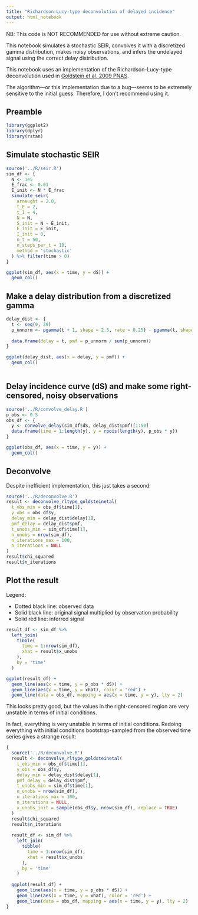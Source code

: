 ```yaml
---
title: "Richardson-Lucy-type deconvolution of delayed incidence"
output: html_notebook
---
```


NB: This code is NOT RECOMMENDED for use without extreme caution.

This notebook simulates a stochastic SEIR, convolves it with a discretized
gamma distribution, makes noisy observations, and infers the undelayed signal
using the correct delay distribution.

This notebook uses an implementation of the Richardson-Lucy-type deconvolution
used in [Goldstein et al. 2009 PNAS](https://doi.org/10.1073/pnas.0902958106).

The algorithm—or this implementation due to a bug—seems to be extremely sensitive to the initial guess.
Therefore, I don't recommend using it.

## Preamble

```r
library(ggplot2)
library(dplyr)
library(rstan)
```


## Simulate stochastic SEIR

```r
source('../R/seir.R')
sim_df <- {
  N <- 1e5
  E_frac <- 0.01
  E_init <- N * E_frac
  simulate_seir(
    arnaught = 2.0,
    t_E = 2,
    t_I = 4,
    N = N,
    S_init = N - E_init,
    E_init = E_init,
    I_init = 0,
    n_t = 50,
    n_steps_per_t = 10,
    method = 'stochastic'
  ) %>% filter(time > 0)
}

ggplot(sim_df, aes(x = time, y = dS)) +
  geom_col()
```

## Make a delay distribution from a discretized gamma

```r
delay_dist <- {
  t <- seq(0, 39)
  p_unnorm <- pgamma(t + 1, shape = 2.5, rate = 0.25) - pgamma(t, shape = 2.5, rate = 0.25)
  
  data.frame(delay = t, pmf = p_unnorm / sum(p_unnorm))
}

ggplot(delay_dist, aes(x = delay, y = pmf)) +
  geom_col()
  
```

## Delay incidence curve (dS) and make some right-censored, noisy observations

```r
source('../R/convolve_delay.R')
p_obs <- 0.5
obs_df <- {
  y <- convolve_delay(sim_df$dS, delay_dist$pmf)[1:50]
  data.frame(time = 1:length(y), y = rpois(length(y), p_obs * y))
}

ggplot(obs_df, aes(x = time, y = y)) +
  geom_col()
```

## Deconvolve

Despite inefficient implementation, this just takes a second:

```r
source('../R/deconvolve.R')
result <- deconvolve_rltype_goldsteinetal(
  t_obs_min = obs_df$time[1],
  y_obs = obs_df$y,
  delay_min = delay_dist$delay[1],
  pmf_delay = delay_dist$pmf,
  t_unobs_min = sim_df$time[1],
  n_unobs = nrow(sim_df),
  n_iterations_max = 100,
  n_iterations = NULL
)
result$chi_squared
result$n_iterations
```

## Plot the result

Legend:

* Dotted black line: observed data
* Solid black line: original signal multiplied by observation probability
* Solid red line: inferred signal

```r
result_df <- sim_df %>%
  left_join(
    tibble(
      time = 1:nrow(sim_df),
      xhat = result$x_unobs
    ),
    by = 'time'
  )

ggplot(result_df) +
  geom_line(aes(x = time, y = p_obs * dS)) +
  geom_line(aes(x = time, y = xhat), color = 'red') +
  geom_line(data = obs_df, mapping = aes(x = time, y = y), lty = 2)
```

This looks pretty good, but the values in the right-censored region are very unstable in terms of initial conditions.

In fact, everything is very unstable in terms of initial conditions.
Redoing everything with initial conditions bootstrap-sampled from the observed time series gives a strange result:

```r
{
  source('../R/deconvolve.R')
  result <- deconvolve_rltype_goldsteinetal(
    t_obs_min = obs_df$time[1],
    y_obs = obs_df$y,
    delay_min = delay_dist$delay[1],
    pmf_delay = delay_dist$pmf,
    t_unobs_min = sim_df$time[1],
    n_unobs = nrow(sim_df),
    n_iterations_max = 100,
    n_iterations = NULL,
    x_unobs_init = sample(obs_df$y, nrow(sim_df), replace = TRUE)
  )
  result$chi_squared
  result$n_iterations
  
  result_df <- sim_df %>%
    left_join(
      tibble(
        time = 1:nrow(sim_df),
        xhat = result$x_unobs
      ),
      by = 'time'
    )
  
  ggplot(result_df) +
    geom_line(aes(x = time, y = p_obs * dS)) +
    geom_line(aes(x = time, y = xhat), color = 'red') +
    geom_line(data = obs_df, mapping = aes(x = time, y = y), lty = 2)
}
```
